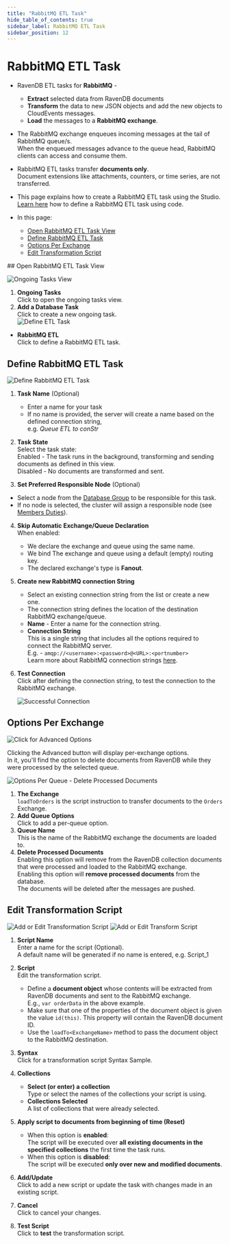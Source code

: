 ```yaml
---
title: "RabbitMQ ETL Task"
hide_table_of_contents: true
sidebar_label: RabbitMQ ETL Task
sidebar_position: 12
---
```



# RabbitMQ ETL Task
<Admonition type="note" title="">

* RavenDB ETL tasks for **RabbitMQ** -  
   * **Extract** selected data from RavenDB documents  
   * **Transform** the data to new JSON objects and add the new objects to CloudEvents messages.  
   * **Load** the messages to a **RabbitMQ exchange**.  
 
* The RabbitMQ exchange enqueues incoming messages at the tail of RabbitMQ queue/s.  
  When the enqueued messages advance to the queue head, RabbitMQ clients can access and consume them.  
 
* RabbitMQ ETL tasks transfer **documents only**.  
  Document extensions like attachments, counters, or time series, are not transferred.  
 
* This page explains how to create a RabbitMQ ETL task using the Studio.  
  [Learn here](../../../../server/ongoing-tasks/etl/queue-etl/rabbit-mq.mdx) how to define a RabbitMQ ETL task using code.  
 
* In this page:  
  * [Open RabbitMQ ETL Task View](../../../../studio/database/tasks/ongoing-tasks/rabbitmq-etl-task.mdx#open-rabbitmq-etl-task-view)  
  * [Define RabbitMQ ETL Task](../../../../studio/database/tasks/ongoing-tasks/rabbitmq-etl-task.mdx#define-rabbitmq-etl-task)  
  * [Options Per Exchange](../../../../studio/database/tasks/ongoing-tasks/rabbitmq-etl-task.mdx#options-per-exchange)  
  * [Edit Transformation Script](../../../../studio/database/tasks/ongoing-tasks/rabbitmq-etl-task.mdx#edit-transformation-script)  

</Admonition>
## Open RabbitMQ ETL Task View

![Ongoing Tasks View](./assets/ongoing-tasks.png)

1. **Ongoing Tasks**  
   Click to open the ongoing tasks view.  
2. **Add a Database Task**  
   Click to create a new ongoing task.  
![Define ETL Task](./assets/rabbitmq_task-selection.png)

* **RabbitMQ ETL**  
  Click to define a RabbitMQ ETL task.  
   


## Define RabbitMQ ETL Task

![Define RabbitMQ ETL Task](./assets/rabbitmq_etl-define-task.png)

1. **Task Name** (Optional)  
   * Enter a name for your task  
   * If no name is provided, the server will create a name based on the defined connection string,  
     e.g. *Queue ETL to conStr*  

2. **Task State**  
   Select the task state:  
   Enabled - The task runs in the background, transforming and sending documents as defined in this view.  
   Disabled - No documents are transformed and sent.  

3. **Set Preferred Responsible Node** (Optional)  
  * Select a node from the [Database Group](../../../../studio/database/settings/manage-database-group.mdx) to be responsible for this task.  
  * If no node is selected, the cluster will assign a responsible node (see [Members Duties](../../../../studio/database/settings/manage-database-group.mdx#database-group-topology---members-duties)).  

4. **Skip Automatic Exchange/Queue Declaration**  
   When enabled:  
    * We declare the exchange and queue using the same name.  
    * We bind The exchange and queue using a default (empty) routing key.  
    * The declared exchange's type is **Fanout**.  

5. **Create new RabbitMQ connection String**  
    * Select an existing connection string from the list or create a new one.  
    * The connection string defines the location of the destination RabbitMQ exchange/queue.  
    * **Name** - Enter a name for the connection string.  
    * **Connection String**  
      This is a single string that includes all the options required to connect the 
      RabbitMQ server.  
      E.g. -  `amqp://<username>:<password>@<URL>:<portnumber>`  
      <Admonition type="note" title="">
       Learn more about RabbitMQ connection strings [here](https://www.rabbitmq.com/uri-spec.html).  
      </Admonition>

6. **Test Connection**  
   Click after defining the connection string, to test the connection to 
   the RabbitMQ exchange.  

     ![Successful Connection](./assets/rabbitmq_successful-connection.png)

  

## Options Per Exchange

![Click for Advanced Options](./assets/rabbitmq_click-for-advanced-options.png)

Clicking the Advanced button will display per-exchange options.  
In it, you'll find the option to delete documents from RavenDB 
while they were processed by the selected queue.  

![Options Per Queue - Delete Processed Documents](./assets/rabbitmq_options-per-queue.png)

1. **The Exchange**  
   `loadToOrders` is the script instruction to transfer documents to the `Orders` Exchange.  
2. **Add Queue Options**  
   Click to add a per-queue option.  
3. **Queue Name**  
   This is the name of the RabbitMQ exchange the documents are loaded to.  
4. **Delete Processed Documents**  
   Enabling this option will remove from the RavenDB collection documents that 
   were processed and loaded to the RabbitMQ exchange.  
   <Admonition type="warning" title="">
    Enabling this option will **remove processed documents** from the database.  
    The documents will be deleted after the messages are pushed.  
   </Admonition>



## Edit Transformation Script

![Add or Edit Transformation Script](./assets/add-or-edit-script.png)
![Add or Edit Transform Script](./assets/rabbitmq_transformation-script.png)

1. **Script Name**  
   Enter a name for the script (Optional).  
   A default name will be generated if no name is entered, e.g. Script_1  

2. **Script**  
   Edit the transformation script.  
   * Define a **document object** whose contents will be extracted from 
     RavenDB documents and sent to the RabbitMQ exchange.  
     E.g., `var orderData` in the above example.  
   * Make sure that one of the properties of the document object 
     is given the value `id(this)`. This property will contain the 
     RavenDB document ID.  
   * Use the `loadTo<ExchangeName>` method to pass the document object 
     to the RabbitMQ destination.  

3. **Syntax**  
   Click for a transformation script Syntax Sample.  

4. **Collections**  
    * **Select (or enter) a collection**  
      Type or select the names of the collections your script is using.  
    * **Collections Selected**  
      A list of collections that were already selected.  

5. **Apply script to documents from beginning of time (Reset)**  
    * When this option is **enabled**:  
      The script will be executed over **all existing documents in the 
      specified collections** the first time the task runs.  
    * When this option is **disabled**:  
      The script will be executed **only over new and modified documents**.  

6. **Add/Update**  
   Click to add a new script or update the task with changes made in an existing script.  

7. **Cancel**  
   Click to cancel your changes.  

8. **Test Script**  
   Click to **test** the transformation script.  



